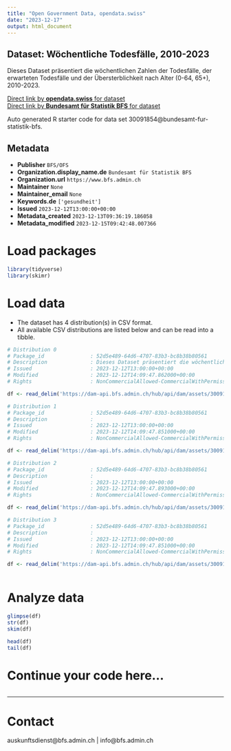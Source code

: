 ```yaml
---
title: "Open Government Data, opendata.swiss"
date: "2023-12-17"
output: html_document
---
```


## Dataset: Wöchentliche Todesfälle, 2010-2023

Dieses Dataset präsentiert die wöchentlichen Zahlen der Todesfälle, der erwarteten Todesfälle und der Übersterblichkeit nach Alter (0-64, 65+), 2010-2023.

[Direct link by **opendata.swiss** for dataset](https://opendata.swiss/de/dataset/wochentliche-todesfalle-2010-20231)<br>
[Direct link by **Bundesamt für Statistik BFS** for dataset](https://www.bfs.admin.ch/asset/de/ts-d-14.03.04.03-wr)

Auto generated R starter code for data set 30091854@bundesamt-fur-statistik-bfs.

## Metadata

- **Publisher** `BFS/OFS`
- **Organization.display_name.de** `Bundesamt für Statistik BFS`
- **Organization.url** `https://www.bfs.admin.ch`
- **Maintainer** `None`
- **Maintainer_email** `None`
- **Keywords.de** `['gesundheit']`
- **Issued** `2023-12-12T13:00:00+00:00`
- **Metadata_created** `2023-12-13T09:36:19.186058`
- **Metadata_modified** `2023-12-15T09:42:48.007366`


# Load packages

```r

library(tidyverse)
library(skimr)

```

# Load data

-   The dataset has 4 distribution(s) in CSV format.
-   All available CSV distributions are listed below and can be read into a tibble.

```r

# Distribution 0
# Package_id               : 52d5e489-64d6-4707-83b3-bc8b38b80561
# Description              : Dieses Dataset präsentiert die wöchentlichen Zahlen der Todesfälle, der erwarteten Todesfälle und der Übersterblichkeit nach Alter (0-64, 65+), 2010-2023.
# Issued                   : 2023-12-12T13:00:00+00:00
# Modified                 : 2023-12-12T14:09:47.862000+00:00
# Rights                   : NonCommercialAllowed-CommercialWithPermission-ReferenceRequired

df <- read_delim('https://dam-api.bfs.admin.ch/hub/api/dam/assets/30091875/master')

# Distribution 1
# Package_id               : 52d5e489-64d6-4707-83b3-bc8b38b80561
# Description              : 
# Issued                   : 2023-12-12T13:00:00+00:00
# Modified                 : 2023-12-12T14:09:47.851000+00:00
# Rights                   : NonCommercialAllowed-CommercialWithPermission-ReferenceRequired

df <- read_delim('https://dam-api.bfs.admin.ch/hub/api/dam/assets/30091868/master')

# Distribution 2
# Package_id               : 52d5e489-64d6-4707-83b3-bc8b38b80561
# Description              : 
# Issued                   : 2023-12-12T13:00:00+00:00
# Modified                 : 2023-12-12T14:09:47.893000+00:00
# Rights                   : NonCommercialAllowed-CommercialWithPermission-ReferenceRequired

df <- read_delim('https://dam-api.bfs.admin.ch/hub/api/dam/assets/30091860/master')

# Distribution 3
# Package_id               : 52d5e489-64d6-4707-83b3-bc8b38b80561
# Description              : 
# Issued                   : 2023-12-12T13:00:00+00:00
# Modified                 : 2023-12-12T14:09:47.851000+00:00
# Rights                   : NonCommercialAllowed-CommercialWithPermission-ReferenceRequired

df <- read_delim('https://dam-api.bfs.admin.ch/hub/api/dam/assets/30091877/master')



```

# Analyze data

```r

glimpse(df)
str(df)
skim(df)

head(df)
tail(df)

```

# Continue your code here...

```r

```

------------------------------------------------------------------------

# Contact

auskunftsdienst@bfs.admin.ch | info@bfs.admin.ch
